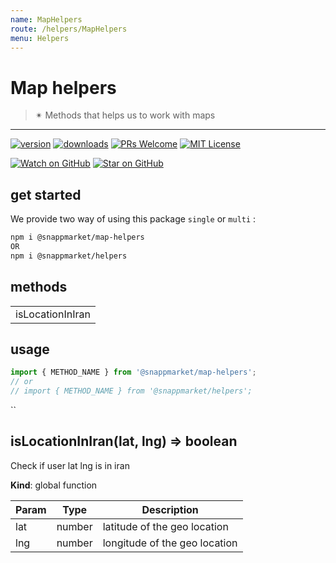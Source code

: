 ```yaml
---
name: MapHelpers
route: /helpers/MapHelpers
menu: Helpers
---
```



# Map helpers
> ✴ Methods that helps us to work with maps
----

[![version](https://img.shields.io/npm/v/@snappmarket/map-helpers.svg?style=flat-square)](https://www.npmjs.com/package/@snappmarket/map-helpers)
[![downloads](https://img.shields.io/npm/dm/@snappmarket/map-helpers.svg?style=flat-square)](http://www.npmtrends.com/@snappmarket/map-helpers)
[![PRs Welcome](https://img.shields.io/badge/PRs-welcome-brightgreen.svg?style=flat-square)](http://makeapullrequest.com)
[![MIT License](https://img.shields.io/npm/l/@snappmarket/map-helpers.svg?style=flat-square)](https://github.com/snappmarket/frontend-toolbox/tree/master/packages/useDidUpdateEffect/blob/master/LICENSE.md)

[![Watch on GitHub](https://img.shields.io/github/watchers/snappmarket/frontend-toolbox.svg?style=social)](https://github.com/snappmarket/frontend-toolbox/watchers)
[![Star on GitHub](https://img.shields.io/github/stars/snappmarket/frontend-toolbox.svg?style=social)](https://github.com/snappmarket/frontend-toolbox/stargazers)

## get started 
We provide two way of using this package `single` or `multi` :
```bash
npm i @snappmarket/map-helpers
OR
npm i @snappmarket/helpers
```

## methods
|        |
| ------ |
| isLocationInIran                                                 |  

## usage 
```javascript
import { METHOD_NAME } from '@snappmarket/map-helpers';
// or 
// import { METHOD_NAME } from '@snappmarket/helpers';
```
``


<a name="isLocationInIran"></a>

## isLocationInIran(lat, lng) ⇒ boolean
Check if user lat lng is in iran

**Kind**: global function  

| Param | Type | Description |
| --- | --- | --- |
| lat | number | latitude of the geo location |
| lng | number | longitude of the geo location |

